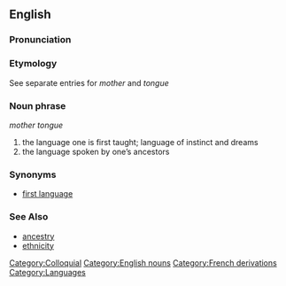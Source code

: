 ==English==

===Pronunciation===
{{substub}}

===Etymology===
See separate entries for ''mother'' and ''tongue''

===Noun phrase===
''mother tongue''

# the language one is first taught; language of instinct and dreams
# the language spoken by one’s ancestors

===Synonyms===
* [[first language]]

===See Also===
* [[ancestry]]
* [[ethnicity]]

[[Category:Colloquial]]
[[Category:English nouns]]
[[Category:French derivations]]
[[Category:Languages]]
